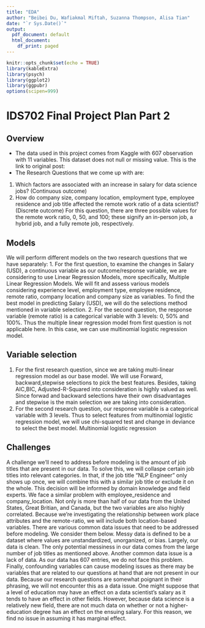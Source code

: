 ```yaml
---
title: "EDA"
author: "Beibei Du, Wafiakmal Miftah, Suzanna Thompson, Alisa Tian"
date: "`r Sys.Date()`"
output: 
  pdf_document: default
  html_document:
    df_print: paged
---
```


```r
knitr::opts_chunk$set(echo = TRUE)
library(kableExtra)
library(psych)
library(ggplot2)
library(ggpubr)
options(scipen=999)
```
# IDS702 Final Project Plan Part 2

## Overview
- The data used in this project comes from Kaggle with 607 observation with 11 variables. This dataset does not null or missing value. This is the link to original post: [\textcolor{blue}{Data Science Job Salaries}](https://www.kaggle.com/datasets/ruchi798/data-science-job-salaries)
- The Research Questions that we come up with are:
1) Which factors are associated with an increase in salary for data science jobs? (Continuous outcome)
2) How do company size, company location, employment type, employee residence and job title affected the remote work ratio of a data scientist? (Discrete outcome) For this question, there are three possible values for the remote work ratio, 0, 50, and 100; these signify an in-person job, a hybrid job, and a fully remote job, respectively. 

## Models
We will perform different models on the two research questions that we have separately:
1. For the first question, to examine the changes in Salary (USD), a continuous variable as our outcome/response variable, we are considering to use Linear Regression Models, more specifically, Multiple Linear Regression Models. We will fit and assess various models considering experience level, employment type, employee residence, remote ratio, company location and company size as variables. To find the best model in predicting Salary (USD), we will do the selections method mentioned in variable selection.
2. For the second question, the response variable (remote ratio) is a categorical variable with 3 levels: 0, 50% and 100%. Thus the multiple linear regression model from first question is not applicable here. In this case, we can use multinomial logistic regression model. 

## Variable selection
1) For the first research question, since we are taking multi-linear regression model as our base model. We will use Forward, backward,stepwise selections to pick the best features. Besides, taking AIC,BIC, Adjusted-R-Squared into consideration is highly valued as well. Since forwad and backward selections have their own disadvantages and stepwise is the main selection we are taking into consideration.
2) For the second research question, our response variable is a categorical variable with 3 levels. Thus to select features from multinomial logistic regression model, we will use chi-squared test and change in deviance to select the best model.
Multinomial logistic regression

## Challenges
A challenge we'll need to address before modeling is the amount of job titles that are present in our data. To solve this, we will collaspe certain job titles into relevant categories. In that, if the job title "NLP Engineer" only shows up once, we will combine this with a similar job title or exclude it on the whole. This decision will be informed by domain knowledge and field experts. 
We face a similar problem with employee_residence and company_location. Not only is more than half of our data from the United States, Great Britian, and Canada, but the two variables are also highly correlated. Because we're investigating the relationship between work place attributes and the remote-ratio, we will include both location-based variables. 
There are various common data issues that need to be addressed before modeling. We consider them below. 
Messy data is defined to be a dataset where values are unstandardized, unorganized, or bias. Largely, our data is clean. The only potential messiness in our data comes from the large number of job titles as mentioned above. 
Another common data issue is a lack of data. As our data has 607 entries, we do not face this problem. 
Finally, confounding variables can cause modeling issues as there may be variables that are related to our questions at hand that are not present in our data. Because our research questions are somewhat poignant in their phrasing, we will not encounter this as a data issue. One might suppose that a level of education may have an effect on a data scientist's salary as it tends to have an effect in other fields. However, because data science is a relatively new field, there are not much data on whether or not a higher-education degree has an effect on the ensuing salary. For this reason, we find no issue in assuming it has marginal effect.
